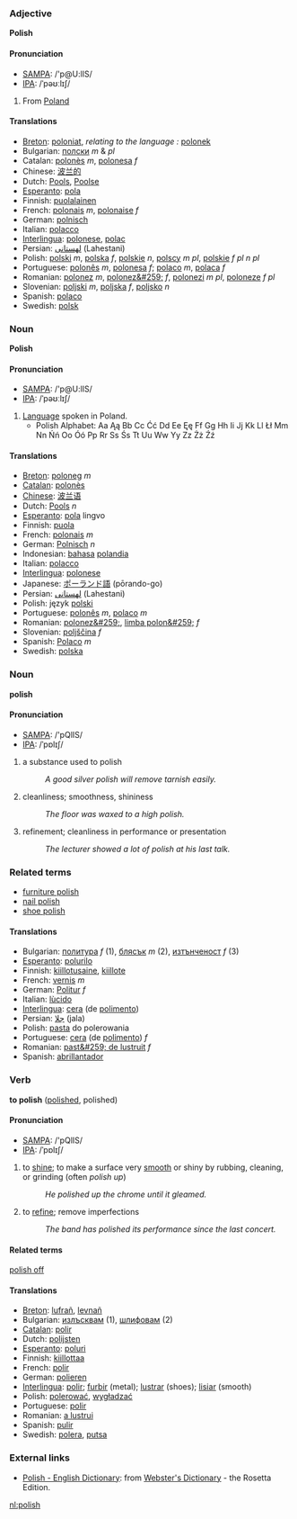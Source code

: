===Adjective===
'''Polish'''

====Pronunciation====
*[[w:SAMPA|SAMPA]]: /'p@U:lIS/
*[[w:IPA|IPA]]: /ˈpəʊːlɪʃ/

#From [[Poland]]

====Translations====
*[[Breton]]: [[poloniat]], ''relating to the language :'' [[polonek]]
*Bulgarian: [[полски]] ''m'' & ''pl''
*Catalan: [[polonès]] ''m'', [[polonesa]] ''f''
*Chinese: [[波兰的]]
*Dutch: [[Pools]], [[Poolse]]
*[[Esperanto]]: [[pola]]
*Finnish: [[puolalainen]]
*French: [[polonais]] ''m'', [[polonaise]] ''f''
*German: [[polnisch]]
*Italian: [[polacco]]
*[[Interlingua]]: [[polonese]], [[polac]]
*Persian: [[لهستانی]] (Lahestani)
*Polish: [[polski]] ''m'', [[polska]] ''f'', [[polskie]] ''n'', [[polscy]] ''m pl'', [[polskie]] ''f pl'' ''n pl''
*Portuguese: [[polonês]] ''m'', [[polonesa]] ''f''; [[polaco]] ''m'', [[polaca]] ''f''
*Romanian: [[polonez]] ''m'', [[polonez&#259;]] ''f'', [[polonezi]] ''m pl'', [[poloneze]] ''f pl''
*Slovenian: [[poljski]] ''m'', [[poljska]] ''f'', [[poljsko]] ''n''
*Spanish: [[polaco]]
*Swedish: [[polsk]]

===Noun===
'''Polish'''

====Pronunciation====
*[[w:SAMPA|SAMPA]]: /'p@U:lIS/
*[[w:IPA|IPA]]: /ˈpəʊːlɪʃ/

# [[Language]] spoken in Poland.
#*Polish Alphabet: Aa Ąą Bb Cc Ćć Dd Ee Ęę Ff Gg Hh Ii Jj Kk Ll Łł Mm Nn Ńń Oo Óó Pp Rr Ss Śs Tt Uu Ww Yy Zz Żż Źź

====Translations====
*[[Breton]]: [[poloneg]] ''m''
*[[Catalan]]: [[polonès]]
*[[Chinese]]: [[波兰语]]
*Dutch: [[Pools]] ''n''
*[[Esperanto]]: [[pola]] lingvo
*Finnish: [[puola]] 
*French: [[polonais]] ''m''
*German: [[Polnisch]] ''n''
*Indonesian: [[bahasa]] [[polandia]]
*Italian: [[polacco]]
*[[Interlingua]]: [[polonese]] 
*Japanese: [[ポーランド語]] (pōrando-go)
*Persian: [[لهستانی]] (Lahestani)
*Polish: język [[polski]] 
*Portuguese: [[polonês]] ''m'', [[polaco]] ''m'' 
*Romanian: [[polonez&#259;]], [[limba polon&#259;]] ''f''
*Slovenian: [[poljščina]] ''f''
*Spanish: [[Polaco]] ''m''
*Swedish: [[polska]]

===Noun===
'''polish'''

====Pronunciation====
*[[w:SAMPA|SAMPA]]: /'pQlIS/
*[[w:IPA|IPA]]: /ˈpɒlɪʃ/

# a substance used to polish
#:''A good silver polish will remove tarnish easily.''
# cleanliness; smoothness, shininess
#:''The floor was waxed to a high polish.''
# refinement; cleanliness in performance or presentation
#:''The lecturer showed a lot of polish at his last talk.''

===Related terms===
*[[furniture polish]]
*[[nail polish]]
*[[shoe polish]]

====Translations====
*Bulgarian: [[политура]] ''f'' (1), [[блясък]] ''m'' (2), [[изтънченост]] ''f'' (3)
*[[Esperanto]]: [[polurilo]]
*Finnish: [[kiillotusaine]], [[kiillote]]
*French: [[vernis]] ''m''
*German: [[Politur]] ''f''
*Italian: [[lùcido]]
*[[Interlingua]]: [[cera]] (de [[polimento]])
*Persian: [[جلا]] (jala)
*Polish: [[pasta]] do polerowania
*Portuguese: [[cera]] (de [[polimento]]) ''f''
*Romanian: [[past&#259; de lustruit]] ''f''
*Spanish: [[abrillantador]]

=== Verb ===
'''to polish''' ([[polished]], polished)

====Pronunciation====
*[[w:SAMPA|SAMPA]]: /'pQlIS/
*[[w:IPA|IPA]]: /ˈpɒlɪʃ/

# to [[shine]]; to make a surface very [[smooth]] or shiny by rubbing, cleaning, or grinding (often ''polish up'')
#: ''He polished up the chrome until it gleamed.''
# to [[refine]]; remove imperfections
#: ''The band has polished its performance since the last concert.''

====Related terms====
[[polish off]]

====Translations====
*[[Breton]]: [[lufrañ]], [[levnañ]]
*Bulgarian: [[излъсквам]] (1), [[шлифовам]] (2)
*[[Catalan]]: [[polir]]
*Dutch: [[polijsten]]
*[[Esperanto]]: [[poluri]]
*Finnish: [[kiillottaa]]
*French: [[polir]]
*German: [[polieren]]
*[[Interlingua]]: [[polir]]; [[furbir]] (metal); [[lustrar]] (shoes); [[lisiar]] (smooth)
*Polish: [[polerować]], [[wygładzać]]
*Portuguese: [[polir]]
*Romanian: [[a lustrui]]
*Spanish: [[pulir]]
*Swedish: [[polera]], [[putsa]]

=== External links ===
*[http://www.websters-online-dictionary.org/definition/Polish-english/ Polish - English Dictionary]: from [http://www.websters-online-dictionary.org/ Webster's Dictionary] - the Rosetta Edition.

[[nl:polish]]